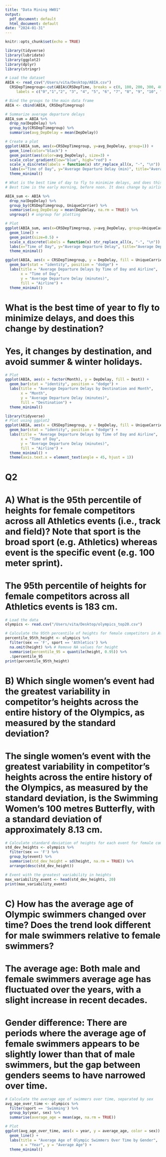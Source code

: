 ```yaml
---
title: "Data Mining HW01"
output:
  pdf_document: default
  html_document: default
date: "2024-01-31"
---
```


```r
knitr::opts_chunk$set(echo = TRUE)
```

```r
library(tidyverse)
library(lubridate)
library(ggplot2)
library(dplyr)
library(stringr)

# Load the dataset
ABIA <- read_csv("/Users/vita/Desktop/ABIA.csv")
  CRSDepTimegroup<-cut(ABIA$CRSDepTime, breaks = c(0, 100, 200, 300, 400, 500, 600, 700, 800, 900, 1000, 1100, 1200, 1300, 1400, 1500, 1600, 1700, 1800, 1900, 2000, 2100, 2200, 2300, Inf), 
     labels = c("0","1","2", "3", "4", "5", "6", "7", "8", "9", "10", "11", "12", "13", "14", "15", "16", "17", "18", "19", "20", "21", "22", "23"))

# Bind the groups to the main data frame
ABIA <- cbind(ABIA, CRSDepTimegroup)

# Summarize average departure delays
ABIA_sum = ABIA %>%
  drop_na(DepDelay) %>%
  group_by(CRSDepTimegroup) %>%
  summarise(avg_DepDelay = mean(DepDelay))

# Create a plot
ggplot(ABIA_sum, aes(x=CRSDepTimegroup, y=avg_DepDelay, group=1)) +
  geom_line(color="black") +
  geom_point(aes(color=avg_DepDelay), size=3) +
  scale_color_gradient(low="blue", high="red") +
  scale_x_discrete(labels = function(x) str_replace_all(x, "-", "\n")) +
  labs(x="Time of Day", y="Average Departure Delay (min)", title="Average Departure Delays by Time of Day") +
  theme_minimal()
```
```r
# What is the best time of day to fly to minimize delays, and does this change by airline?
# Best time is the early morning, before noon. It does change by airline. 

ABIA_sum <- ABIA %>%
  drop_na(DepDelay) %>%
  group_by(CRSDepTimegroup, UniqueCarrier) %>%
  summarise(avg_DepDelay = mean(DepDelay, na.rm = TRUE)) %>%
  ungroup() # ungroup for plotting

# Plot
ggplot(ABIA_sum, aes(x=CRSDepTimegroup, y=avg_DepDelay, group=UniqueCarrier, color=UniqueCarrier)) +
  geom_line() +
  geom_point(size=0.5) +
  scale_x_discrete(labels = function(x) str_replace_all(x, "-", "\n")) +
  labs(x="Time of Day", y="Average Departure Delay", title="Average Departure Delays by Time of Day and Airline") +
  theme_minimal() 
```
```r
ggplot(ABIA, aes(x = CRSDepTimegroup, y = DepDelay, fill = UniqueCarrier)) +
  geom_bar(stat = "identity", position = "dodge") +
  labs(title = "Average Departure Delays by Time of Day and Airline",
       x = "Time of Day",
       y = "Average Departure Delay (minutes)",
       fill = "Airline") +
  theme_minimal()
```
# What is the best time of year to fly to minimize delays, and does this change by destination?
# Yes, it changes by destination, and avoid summer & winter holidays.
```r
# Plot
ggplot(ABIA, aes(x = factor(Month), y = DepDelay, fill = Dest)) +
  geom_bar(stat = "identity", position = "dodge") +
  labs(title = "Average Departure Delays by Destination and Month",
       x = "Month",
       y = "Average Departure Delay (minutes)",
       fill = "Destination") +
  theme_minimal()
```
```r
library(tidyverse)
# Plot using ggplot2
ggplot(ABIA, aes(x = CRSDepTimegroup, y = DepDelay, fill = UniqueCarrier)) +
  geom_bar(stat = "identity", position = "dodge") +
  labs(title = "Average Departure Delays by Time of Day and Airline",
       x = "Time of Day",
       y = "Average Departure Delay (minutes)",
       fill = "Airline") +
  theme_minimal() +
  theme(axis.text.x = element_text(angle = 45, hjust = 1))
```

# Q2
# A) What is the 95th percentile of heights for female competitors across all Athletics events (i.e., track and field)? Note that sport is the broad sport (e.g. Athletics) whereas event is the specific event (e.g. 100 meter sprint).
# The 95th percentile of heights for female competitors across all Athletics events is 183 cm.
```r
# Load the data
olympics <- read.csv("/Users/vita/Desktop/olympics_top20.csv")

# Calculate the 95th percentile of heights for female competitors in Athletics
percentile_95th_height <- olympics %>%
  filter(sex == 'F', sport == 'Athletics') %>%
  na.omit(height) %>% # Remove NA values for height
  summarise(percentile_95 = quantile(height, 0.95)) %>%
  .$percentile_95
print(percentile_95th_height)
```

# B) Which single women's event had the greatest variability in competitor's heights across the entire history of the Olympics, as measured by the standard deviation?
# The single women's event with the greatest variability in competitor's heights across the entire history of the Olympics, as measured by the standard deviation, is the Swimming Women's 100 metres Butterfly, with a standard deviation of approximately 8.13 cm.
```r
# Calculate standard deviation of heights for each event for female competitors
std_dev_heights <- olympics %>%
  filter(sex == 'F') %>%
  group_by(event) %>%
  summarise(std_dev_height = sd(height, na.rm = TRUE)) %>%
  arrange(desc(std_dev_height))

# Event with the greatest variability in heights
max_variability_event <- head(std_dev_heights, 20)
print(max_variability_event)
```

# C) How has the average age of Olympic swimmers changed over time? Does the trend look different for male swimmers relative to female swimmers?
# The average age: Both male and female swimmers average age has fluctuated over the years, with a slight increase in recent decades.
# Gender difference: There are periods where the average age of female swimmers appears to be slightly lower than that of male swimmers, but the gap between genders seems to have narrowed over time.

```r
# Calculate the average age of swimmers over time, separated by sex
avg_age_over_time <- olympics %>%
  filter(sport == 'Swimming') %>%
  group_by(year, sex) %>%
  summarise(average_age = mean(age, na.rm = TRUE))

# Plot
ggplot(avg_age_over_time, aes(x = year, y = average_age, color = sex)) +
  geom_line() +
  labs(title = "Average Age of Olympic Swimmers Over Time by Gender",
       x = "Year", y = "Average Age") +
  theme_minimal() 
```


